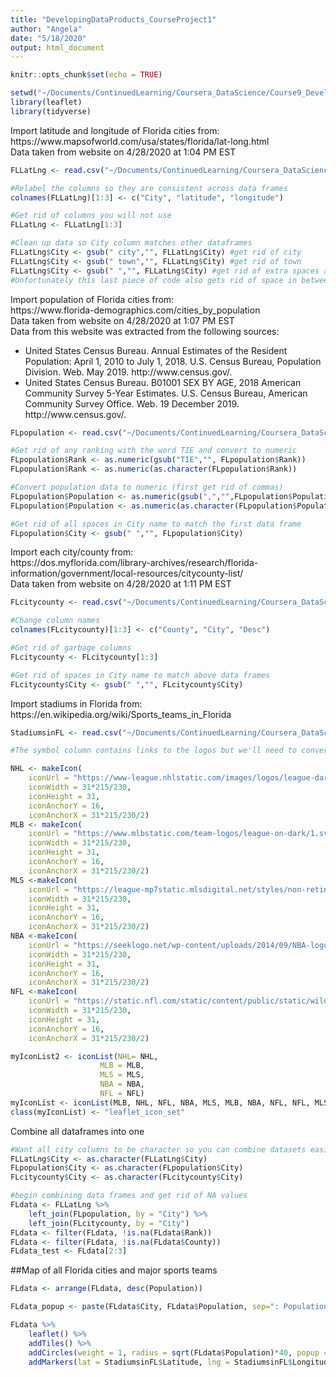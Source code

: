 ```yaml
---
title: "DevelopingDataProducts_CourseProject1"
author: "Angela"
date: "5/18/2020"
output: html_document
---
```


```r
knitr::opts_chunk$set(echo = TRUE)
```

```r
setwd("~/Documents/ContinuedLearning/Coursera_DataScience/Course9_DevelopingDataProducts")
library(leaflet)
library(tidyverse)
```

Import latitude and longitude of Florida cities from:   https://www.mapsofworld.com/usa/states/florida/lat-long.html   
Data taken from website on 4/28/2020 at 1:04 PM EST  

```r
FLLatLng <- read.csv("~/Documents/ContinuedLearning/Coursera_DataScience/Course9_DevelopingDataProducts/Week2/FLLatLng.csv")

#Relabel the columns so they are consistent across data frames
colnames(FLLatLng)[1:3] <- c("City", "latitude", "longitude")

#Get rid of columns you will not use
FLLatLng <- FLLatLng[1:3]

#Clean up data so City column matches other dataframes
FLLatLng$City <- gsub(" city","", FLLatLng$City) #get rid of city
FLLatLng$City <- gsub(" town","", FLLatLng$City) #get rid of town
FLLatLng$City <- gsub(" ","", FLLatLng$City) #get rid of extra spaces at end of names
#Unfortunately this last piece of code also gets rid of space in between names of cities, we will have to alter the other data frames to match this
```

Import population of Florida cities from:  
https://www.florida-demographics.com/cities_by_population  
Data taken from website on 4/28/2020 at 1:07 PM EST  
Data from this website was extracted from the following sources:  

- United States Census Bureau. Annual Estimates of the Resident Population: April 1, 2010 to July 1, 2018. U.S. Census Bureau, Population Division. Web. May 2019. http://www.census.gov/.  
- United States Census Bureau. B01001 SEX BY AGE, 2018 American Community Survey 5-Year Estimates. U.S. Census Bureau, American Community Survey Office. Web. 19 December 2019. http://www.census.gov/.  

```r
FLpopulation <- read.csv("~/Documents/ContinuedLearning/Coursera_DataScience/Course9_DevelopingDataProducts/Week2/FLpopulation.csv")

#Get rid of any ranking with the word TIE and convert to numeric
FLpopulation$Rank <- as.numeric(gsub("TIE","", FLpopulation$Rank))
FLpopulation$Rank <- as.numeric(as.character(FLpopulation$Rank))

#Convert population data to numeric (first get rid of commas)
FLpopulation$Population <- as.numeric(gsub(",","",FLpopulation$Population))
FLpopulation$Population <- as.numeric(as.character(FLpopulation$Population))

#Get rid of all spaces in City name to match the first data frame
FLpopulation$City <- gsub(" ","", FLpopulation$City)
```

Import each city/county from:  
https://dos.myflorida.com/library-archives/research/florida-information/government/local-resources/citycounty-list/  
Data taken from website on 4/28/2020 at 1:11 PM EST  

```r
FLcitycounty <- read.csv("~/Documents/ContinuedLearning/Coursera_DataScience/Course9_DevelopingDataProducts/Week2/FLcitycounty.csv")

#Change column names
colnames(FLcitycounty)[1:3] <- c("County", "City", "Desc")

#Get rid of garbage columns
FLcitycounty <- FLcitycounty[1:3]

#Get rid of spaces in City name to match above data frames
FLcitycounty$City <- gsub(" ","", FLcitycounty$City)
```

Import stadiums in Florida from:  
https://en.wikipedia.org/wiki/Sports_teams_in_Florida  

```r
StadiumsinFL <- read.csv("~/Documents/ContinuedLearning/Coursera_DataScience/Course9_DevelopingDataProducts/Week2/StadiumsinFL.csv")

#The symbol column contains links to the logos but we'll need to convert this into the proper code for leaflet to read

NHL <- makeIcon(
    iconUrl = "https://www-league.nhlstatic.com/images/logos/league-dark/133-flat.svg",
    iconWidth = 31*215/230,
    iconHeight = 31, 
    iconAnchorY = 16,
    iconAnchorX = 31*215/230/2)
MLB <- makeIcon(
    iconUrl = "https://www.mlbstatic.com/team-logos/league-on-dark/1.svg",
    iconWidth = 31*215/230,
    iconHeight = 31, 
    iconAnchorY = 16,
    iconAnchorX = 31*215/230/2)
MLS <-makeIcon(
    iconUrl = "https://league-mp7static.mlsdigital.net/styles/non-retina_desktop_logo/s3/logo25-77x77_0.png?LzMdhn2DU4GXKEjKfJ2QYWMaQKQIk7VQ&itok=ZtYZ58tI",
    iconWidth = 31*215/230,
    iconHeight = 31, 
    iconAnchorY = 16,
    iconAnchorX = 31*215/230/2)
NBA <-makeIcon(
    iconUrl = "https://seeklogo.net/wp-content/uploads/2014/09/NBA-logo.png",
    iconWidth = 31*215/230,
    iconHeight = 31, 
    iconAnchorY = 16,
    iconAnchorX = 31*215/230/2)
NFL <-makeIcon(
    iconUrl = "https://static.nfl.com/static/content/public/static/wildcat/assets/img/application-shell/shield/default.svg",
    iconWidth = 31*215/230,
    iconHeight = 31, 
    iconAnchorY = 16,
    iconAnchorX = 31*215/230/2)

myIconList2 <- iconList(NHL= NHL,
                    MLB = MLB, 
                    MLS = MLS,
                    NBA = NBA,
                    NFL = NFL)
myIconList <- iconList(MLB, NHL, NFL, NBA, MLS, MLB, NBA, NFL, NFL, MLS, NHL)
class(myIconList) <- "leaflet_icon_set"
```

Combine all dataframes into one

```r
#Want all city columns to be character so you can combine datasets easily 
FLLatLng$City <- as.character(FLLatLng$City)
FLpopulation$City <- as.character(FLpopulation$City)
FLcitycounty$City <- as.character(FLcitycounty$City)

#begin combining data frames and get rid of NA values
FLdata <- FLLatLng %>% 
    left_join(FLpopulation, by = "City") %>%
    left_join(FLcitycounty, by = "City") 
FLdata <- filter(FLdata, !is.na(FLdata$Rank))
FLdata <- filter(FLdata, !is.na(FLdata$County))
FLdata_test <- FLdata[2:3]
```

##Map of all Florida cities and major sports teams

```r
FLdata <- arrange(FLdata, desc(Population))

FLdata_popup <- paste(FLdata$City, FLdata$Population, sep=": Population is ")

FLdata %>%
    leaflet() %>%
    addTiles() %>%
    addCircles(weight = 1, radius = sqrt(FLdata$Population)*40, popup = FLdata_popup) %>%
    addMarkers(lat = StadiumsinFL$Latitude, lng = StadiumsinFL$Longitude, icon = myIconList2[StadiumsinFL$League])
```


